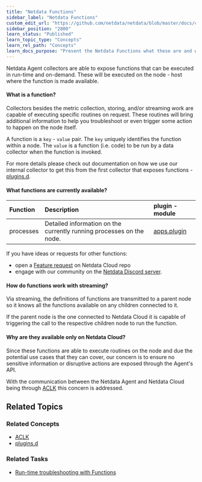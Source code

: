 ```yaml
---
title: "Netdata Functions"
sidebar_label: "Netdata Functions"
custom_edit_url: "https://github.com/netdata/netdata/blob/master/docs/cloud/netdata-functions.md"
sidebar_position: "2800"
learn_status: "Published"
learn_topic_type: "Concepts"
learn_rel_path: "Concepts"
learn_docs_purpose: "Present the Netdata Functions what these are and why they should be used."
---
```


Netdata Agent collectors are able to expose functions that can be executed in run-time and on-demand. These will be
executed on the node - host where the function is made
available.

#### What is a function?

Collectors besides the metric collection, storing, and/or streaming work are capable of executing specific routines on
request. These routines will bring additional information
to help you troubleshoot or even trigger some action to happen on the node itself.

A function is a  `key`  -  `value`  pair. The  `key`  uniquely identifies the function within a node. The  `value`  is a
function (i.e. code) to be run by a data collector when
the function is invoked.

For more details please check out documentation on how we use our internal collector to get this from the first collector that exposes
functions - [plugins.d](/docs/nightly/developers/external-plugins/external-plugins#function).

#### What functions are currently available?

| Function | Description | plugin - module |
| :-- | :-- | :-- |
| processes | Detailed information on the currently running processes on the node. | [apps.plugin](/docs/nightly/integrations/monitor/system-metrics/application-monitoring) |

If you have ideas or requests for other functions:
* open a [Feature request](https://github.com/netdata/netdata-cloud/issues/new?assignees=&labels=feature+request%2Cneeds+triage&template=FEAT_REQUEST.yml&title=%5BFeat%5D%3A+) on Netdata Cloud repo
* engage with our community on the [Netdata Discord server](https://discord.com/invite/mPZ6WZKKG2).
#### How do functions work with streaming?

Via streaming, the definitions of functions are transmitted to a parent node so it knows all the functions available on
any children connected to it.

If the parent node is the one connected to Netdata Cloud it is capable of triggering the call to the respective children
node to run the function.

#### Why are they available only on Netdata Cloud?

Since these functions are able to execute routines on the node and due the potential use cases that they can cover, our
concern is to ensure no sensitive
information or disruptive actions are exposed through the Agent's API.

With the communication between the Netdata Agent and Netdata Cloud being
through [ACLK](/docs/nightly/setup/agent-cloud-link-aclk) this
concern is addressed.

## Related Topics

### **Related Concepts**

- [ACLK](/docs/nightly/setup/agent-cloud-link-aclk)
- [plugins.d](/docs/nightly/developers/external-plugins/external-plugins)

### Related Tasks

- [Run-time troubleshooting with Functions](/docs/nightly/operations/run-time-troubleshooting-with-functions)
